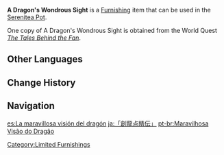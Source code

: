 {{Furnishing Infobox
|id             = 364212
|image          = Item A Dragon's Wondrous Sight.png
|category       = Wall Decor
|subcategory    = Hanging Ornament
|set            = 
|quality        = 4
|adeptal_energy = 30
|load           = 85
|reduced_load   = 64
|description    = A folding fan that the storyteller [[Iron Tongue Tian]] gave to you. Upon it is drawn a scene from the legendary tale "Through the Eyes of a Dragon." According to this legend, [[Rex Lapis]] carved [[Azhdaha]] out of rock, and as he granted the rock eyes and a divine spirit, a living, breathing dragon was born.
|mention        = Iron Tongue Tian;Morax;Azhdaha
|source1        = [[The Tales Behind the Fan]]
}}
'''A Dragon's Wondrous Sight''' is a [[Furnishing]] item that can be used in the [[Serenitea Pot]].

One copy of A Dragon's Wondrous Sight is obtained from the World Quest ''[[The Tales Behind the Fan]]''.

==Other Languages==
{{Other Languages
|en      = A Dragon's Wondrous Sight
|zhs     = 「创龙点睛奇象」
|zhs_rm  = "Chuàng Lóng Diǎn Jīng Qí Xiàng"
|zht     = 「創龍點睛奇象」
|zht_rm  = "Chuàng Lóng Diǎn Jīng Qí Xiàng"
|zh_tl   = "The Wonderous Sight of Creating a Dragon and Drawing the Eye"
|ja      = 「創龍点睛伝」
|ja_rm   = "Souryuuten Seiden"{{Assumed}}
|ja_tl   = "Legend of Drawing the Eyes on a Wounded Dragon"
|ko      = 「창룡점정의 기이한 형상」
|ko_rm   = "Changryongjeomjeong-ui Giihan Hyeonsang"
|ko_tl   = "The Eccentric Phenomenon of Creating a Dragon and Drawing the Eye"
|es      = La maravillosa visión del dragón
|es_tl   = The Marvelous Sight of the Dragon
|fr      = «&nbsp;Merveille à travers les yeux du dragon&nbsp;»
|fr_tl   = "Wonder Through the Dragon's Eyes"
|ru      = Дивный взгляд дракона
|ru_tl   = Dragon's Marvelous Glance
|th      = "อภินิหารมอบชีวิตให้มังกร"
|th_rm   = "A-phi-nihan Mop Chiwit hai Mangkon"
|th_tl   = "The Miracle of Giving Life to the Dragon"
|vi      = "Cảnh Tượng Tạo Rồng Điểm Mắt"
|vi_tl   = 
|de      = „Der wundersame Blick eines Drachen“
|de_tl   = "The Wondrous Sight of a Dragon"
|id      = Pemandangan Penglihatan Seekor Naga
|id_tl   = Sight of a Dragon's Vision
|pt      = Maravilhosa Visão do Dragão
|pt_tl   = 
|tr      = Ejderin Mucizevi Görünümü
|tr_tl   = 
|it      = Vista portentosa di un drago
|it_tl   = 
}}

==Change History==
{{Change History|2.7}}

==Navigation==
{{Furnishing Navbox|interior}}

[[Category:Limited Furnishings]]

[[es:La maravillosa visión del dragón]]
[[ja:「創龍点睛伝」]]
[[pt-br:Maravilhosa Visão do Dragão]]